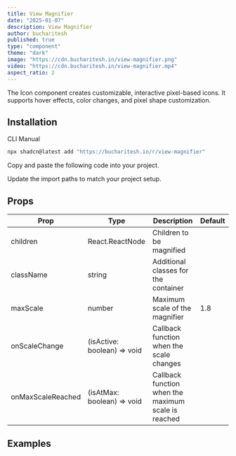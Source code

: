 ```yaml
---
title: View Magnifier
date: "2025-01-07"
description: View Magnifier
author: bucharitesh
published: true
type: "component"
theme: "dark"
image: "https://cdn.bucharitesh.in/view-magnifier.png"
video: "https://cdn.bucharitesh.in/view-magnifier.mp4"
aspect_ratio: 2
---
```


<ComponentPreview name="view-magnifier-demo" />

The Icon component creates customizable, interactive pixel-based icons. It supports hover effects, color changes, and pixel shape customization.

## Installation

<Tabs defaultValue="cli">

<TabsList>
  <TabsTrigger value="cli">CLI</TabsTrigger>
  <TabsTrigger value="manual">Manual</TabsTrigger>
</TabsList>
<TabsContent value="cli">

```bash
npx shadcn@latest add "https://bucharitesh.in/r/view-magnifier"
```

</TabsContent>

<TabsContent value="manual">

<Steps>

<Step>Copy and paste the following code into your project.</Step>

<ComponentSource name="view-magnifier" />

<Step>Update the import paths to match your project setup.</Step>

</Steps>

</TabsContent>

</Tabs>

## Props

| Prop              | Type                        | Description                                         | Default |
| ----------------- | --------------------------- | --------------------------------------------------- | ------- |
| children          | React.ReactNode             | Children to be magnified                            |         |
| className         | string                      | Additional classes for the container                |         |
| maxScale          | number                      | Maximum scale of the magnifier                      | 1.8     |
| onScaleChange     | (isActive: boolean) => void | Callback function when the scale changes            |         |
| onMaxScaleReached | (isAtMax: boolean) => void  | Callback function when the maximum scale is reached |         |

## Examples

<ComponentPreview name="view-magnifier-demo-2" />
